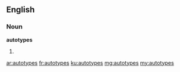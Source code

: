 ==English==

===Noun===
'''autotypes'''

# {{plural of|autotype}}

[[ar:autotypes]]
[[fr:autotypes]]
[[ku:autotypes]]
[[mg:autotypes]]
[[my:autotypes]]